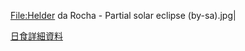 {{Portal:日食/圖片/header}}
{{Commonscat|Solar eclipse of 2006 September 22|更多2006年9月22日日食圖片}}
<gallery>
File:Helder da Rocha - Partial solar eclipse (by-sa).jpg|
</gallery>
[[2006年9月22日日食|日食詳細資料]]
</div>